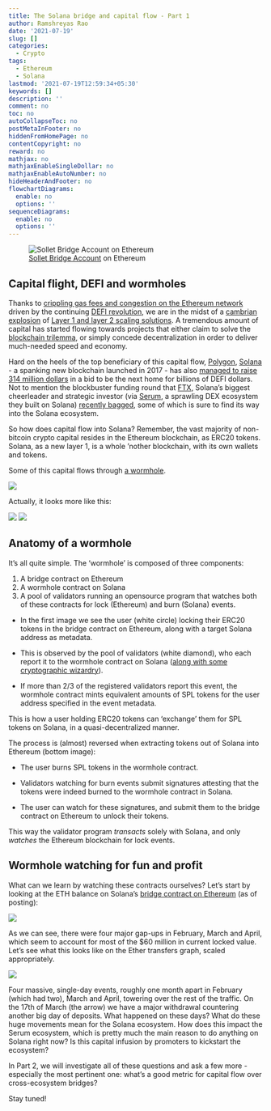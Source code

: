 ```yaml
---
title: The Solana bridge and capital flow - Part 1
author: Ramshreyas Rao
date: '2021-07-19'
slug: []
categories:
  - Crypto
tags:
  - Ethereum
  - Solana
lastmod: '2021-07-19T12:59:34+05:30'
keywords: []
description: ''
comment: no
toc: no
autoCollapseToc: no
postMetaInFooter: no
hiddenFromHomePage: no
contentCopyright: no
reward: no
mathjax: no
mathjaxEnableSingleDollar: no
mathjaxEnableAutoNumber: no
hideHeaderAndFooter: no
flowchartDiagrams:
  enable: no
  options: ''
sequenceDiagrams:
  enable: no
  options: ''
---
```


![[Sollet Bridge Account](https://etherscan.io/address/0xeae57ce9cc1984f202e15e038b964bb8bdf7229a#analytics) on Ethereum](images/Capture.JPG)

## Capital flight, DEFI and wormholes

Thanks to [crippling gas fees and congestion on the Ethereum network](https://www.coindesk.com/defi-projects-continue-flocking-to-layer-2-solution-polygon) driven by the continuing [DEFI revolution](https://finance.yahoo.com/news/interest-defi-rising-grayscale-square-105049001.html), we are in the midst of a [cambrian explosion](https://en.wikipedia.org/wiki/Cambrian_explosion) of [Layer 1 and layer 2 scaling solutions](https://www.gemini.com/cryptopedia/blockchain-layer-2-network-layer-1-network#section-what-is-blockchain-scalability). A tremendous amount of capital has started flowing towards projects that either claim to solve the [blockchain trilemma](https://medium.com/certik/the-blockchain-trilemma-decentralized-scalable-and-secure-e9d8c41a87b3), or simply concede decentralization in order to deliver much-needed speed and economy.

Hard on the heels of the top beneficiary of this capital flow, [Polygon](https://polygon.technology/), [Solana](solana.com) - a spanking new blockchain launched in 2017 - has also [managed to raise 314 million dollars](https://www.wsj.com/articles/crypto-startup-solana-raises-314-million-to-develop-faster-blockchain-11623240001) in a bid to be the next home for billions of DEFI dollars. Not to mention the blockbuster funding round that [FTX](https://ftx.com), Solana's biggest cheerleader and strategic investor (via [Serum](https://projectserum.com/), a sprawling DEX ecosystem they built on Solana) [recently bagged](https://www.coindesk.com/ftx-valued-at-18b-in-massive-900m-series-b), some of which is sure to find its way into the Solana ecosystem. 

So how does capital flow into Solana? Remember, the vast majority of non-bitcoin crypto capital resides in the Ethereum blockchain, as ERC20 tokens. Solana, as a new layer 1, is a whole 'nother blockchain, with its own wallets and tokens.

Some of this capital flows through [a wormhole](https://solana.com/wormhole). 

![](images/4991717429_71e1c213e6_b.jpg)

Actually, it looks more like this:

![](images/1.JPG)
![](images/2.JPG)

## Anatomy of a wormhole

It's all quite simple. The 'wormhole' is composed of three components:

1. A bridge contract on Ethereum
2. A wormhole contract on Solana
3. A pool of validators running an opensource program that watches both of these contracts for lock (Ethereum) and burn (Solana) events.

- In the first image we see the user (white circle) locking their ERC20 tokens in the bridge contract on Ethereum, along with a target Solana address as metadata. 

- This is observed by the pool of validators (white diamond), who each report it to the wormhole contract on Solana ([along with some cryptographic wizardry](https://medium.com/certus-one/introducing-the-wormhole-bridge-24911b7335f7)). 

- If more than 2/3 of the registered validators report this event, the wormhole contract mints equivalent amounts of SPL tokens for the user address specified in the event metadata.

This is how a user holding ERC20 tokens can 'exchange' them for SPL tokens on Solana, in a quasi-decentralized manner.

The process is (almost) reversed when extracting tokens out of Solana into Ethereum (bottom image): 

- The user burns SPL tokens in the wormhole contract.

- Validators watching for burn events submit signatures attesting that the tokens were indeed burned to the wormhole contract in Solana.

- The user can watch for these signatures, and submit them to the bridge contract on Ethereum to unlock their tokens.

This way the validator program *transacts* solely with Solana, and only *watches* the Ethereum blockchain for lock events.

## Wormhole watching for fun and profit

What can we learn by watching these contracts ourselves? Let's start by looking at the ETH balance on Solana's [bridge contract on Ethereum](https://etherscan.io/address/0xeae57ce9cc1984f202e15e038b964bb8bdf7229a) (as of posting):

![](images/4.png)

As we can see, there were four major gap-ups in February, March and April, which seem to account for most of the $60 million in current locked value. Let's see what this looks like on the Ether transfers graph, scaled appropriately.

![](images/55.JPG)

Four massive, single-day events, roughly one month apart in February (which had two), March and April, towering over the rest of the traffic. On the 17th of March (the arrow) we have a major withdrawal countering another big day of deposits. What happened on these days? What do these huge movements mean for the Solana ecosystem. How does this impact the Serum ecosystem, which is pretty much the main reason to do anything on Solana right now? Is this capital infusion by promoters to kickstart the ecosystem?

In Part 2, we will investigate all of these questions and ask a few more - especially the most pertinent one: what's a good metric for capital flow over cross-ecosystem bridges?

Stay tuned!






